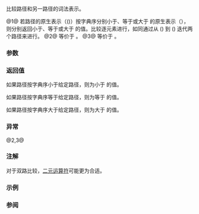 {{cpp/experimental/fs/path/title|compare}}
{{cpp/experimental/fs/path/navbar}}
{{dcl begin}}
{{dcl|num=1|since=fs_ts|1=
int compare( const path&amp; p ) const noexcept;
}}
{{dcl|num=2|since=fs_ts|1=
int compare( const string_type&amp; str ) const;
}}
{{dcl|num=3|since=fs_ts|1=
int compare( const value_type* s ) const;
}}
{{dcl end}}

比较路径和另一路径的词法表示。

@1@ 若路径的原生表示（{{rlp|native}}()）按字典序分别小于、等于或大于 {{c|p}} 的原生表示（{{c|p.native()}}），则分别返回小于、等于或大于 {{math|0}} 的值。比较逐元素进行，如同通过从 {{rlp|begin}}() 到 {{rlp|begin|end}}() 迭代两个路径来进行。
@2@ 等价于 {{c|compare(path(str))}}。
@3@ 等价于 {{c|compare(path(s))}}。

===参数===
{{par begin}}
{{par|p|要比较的路径}}
{{par|str|表示要比较的路径的字符串}}
{{par|s|表示要比较的路径的空终止字符串}}
{{par end}}

===返回值===
如果路径按字典序小于给定路径，则为小于 {{math|0}} 的值。

如果路径按字典序等于给定路径，则为等于 {{math|0}} 的值。

如果路径按字典序大于给定路径，则为大于 {{math|0}} 的值。

===异常===
@2,3@ {{cpp/impldef exception item}}

===注解===
对于双路比较，[[cpp/experimental/fs/path/operator_cmp|二元运算符]]可能更为合适。

===示例===
{{example
|code=
#include &lt;experimental/filesystem&gt;
#include &lt;iostream&gt;
namespace fs = std::experimental::filesystem;

void demo(int rc, fs::path p1, fs::path p2)
{
    if (rc &lt; 0)
        std::cout &lt;&lt; p1 &lt;&lt; " &lt; " &lt;&lt; p2 &lt;&lt; '\n';
    else if (rc &gt; 0)
        std::cout &lt;&lt; p1 &lt;&lt; " &gt; " &lt;&lt; p2 &lt;&lt; '\n';
    else if (rc == 0)
        std::cout &lt;&lt; p1 &lt;&lt; " = " &lt;&lt; p2 &lt;&lt; '\n';
}

int main()
{
    fs::path p1 = "/a/b/"; // as if "a/b/." for lexicographical iteration
    fs::path p2 = "/a/b/#";
    demo(p1.compare(p2), p1, p2);
    demo(p1.compare("a/b/_"), p1, "a/b/_");
}
|output=
"/a/b/" &gt; "/a/b/#"
"/a/b/" &lt; "a/b/_"
}}

===参阅===
{{dsc begin}}
{{dsc inc|cpp/experimental/fs/path/dsc operator_cmp}}
{{dsc end}}